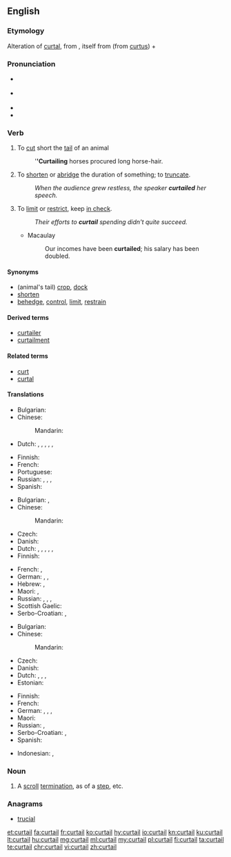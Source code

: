 ==English==
{{was wotd|2007|August|30}}

===Etymology===
Alteration of [[curtal]], from {{etyl|fro|en}} {{term|courtault||which has been shortened|lang=fro}}, itself from {{term|court||short}} (from {{etyl|la|en}} [[curtus]])  + {{term||-ault}}

===Pronunciation===
* {{a|RP}} {{IPA|/kɜːˈteɪl/|lang=en}}
* {{a|US}} {{IPA|/kɚˈteɪl/|lang=en}}
* {{audio|en-us-curtail.ogg|Audio (US)|lang=en}}
* {{rhymes|eɪl|lang=en}}

===Verb===
{{en-verb}}

# {{context|transitive|obsolete|lang=en}} To [[cut]] short the [[tail]] of an animal
#: '''''Curtailing''' horses procured long horse-hair.
# {{context|transitive|lang=en}} To [[shorten]] or [[abridge]] the duration of something; to [[truncate]].
#: ''When the audience grew restless, the speaker '''curtailed''' her speech.''
# {{context|transitive|figuratively|lang=en}} To [[limit]] or [[restrict]], keep [[in check]].
#: ''Their efforts to '''curtail''' spending didn't quite succeed.''
#* Macaulay
#*: Our incomes have been '''curtailed'''; his salary has been doubled.

====Synonyms====
* (animal's tail) [[crop]], [[dock]]
* [[shorten]]
* [[behedge]], [[control]], [[limit]], [[restrain]]

====Derived terms====
* [[curtailer]]
* [[curtailment]]

====Related terms====
* [[curt]]
* [[curtal]]

====Translations====
{{trans-top|to cut short an animal's tail}}
* Bulgarian: {{t+|bg|подрязвам}}
* Chinese:
*: Mandarin: {{t-needed|cmn}}
* Dutch: {{t|nl|beknotten}}, {{t+|nl|knotten}}, {{t+|nl|kortwieken}}, {{t+|nl|bekorten}}, {{t|nl|inkorten}}, {{t+|nl|verkorten}}
{{trans-mid}}
* Finnish: {{t|fi|typistää}}
* French: {{t+|fr|écourter}}
* Portuguese: {{t+|pt|tosar}}
* Russian: {{t+|ru|укора́чивать|impf|sc=Cyrl}}, {{t+|ru|укороти́ть|pf|sc=Cyrl}}, {{t+|ru|обреза́ть|impf|sc=Cyrl}}, {{t+|ru|обре́зать|pf|sc=Cyrl}}
* Spanish: {{t+|es|truncar}}
{{trans-bottom}}

{{trans-top|to shorten or abridge}}
* Bulgarian: {{t+|bg|скъсявам}}, {{t+|bg|съкращавам}}
* Chinese:
*: Mandarin: {{t-needed|cmn}}
* Czech: {{t+|cs|zkrátit}}
* Danish: {{t|da|forkorte}}
* Dutch: {{t|nl|beknotten}}, {{t+|nl|knotten}}, {{t+|nl|kortwieken}}, {{t+|nl|bekorten}}, {{t|nl|inkorten}}, {{t+|nl|verkorten}}
* Finnish: {{t+|fi|lyhentää}}
{{trans-mid}}
* French: {{t+|fr|écourter}}, {{t+|fr|abréger}}
* German: {{t+|de|beschneiden}}, {{t+|de|stutzen}}, {{t+|de|verkürzen}}
* Hebrew: {{t|he|קִצֵּרקִצֵּר|tr=kitsér}}, {{t|he|צִמְצֵם|tr=tsimtsém}}
* Maori: {{t|mi|auporo}}, {{t|mi|tauporo}}
* Russian: {{t+|ru|сокраща́ть|impf|sc=Cyrl}}, {{t+|ru|сократи́ть|pf|sc=Cyrl}}, {{t+|ru|уреза́ть|impf|sc=Cyrl}}, {{t+|ru|уре́зать|pf|sc=Cyrl}}
* Scottish Gaelic: {{t|gd|giorraich}}
* Serbo-Croatian: {{t+|sh|skratiti}}, {{t+|sh|smanjiti}}
{{trans-bottom}}

{{trans-top|to limit or restrict}}
* Bulgarian: {{t+|bg|ограни́чавам|impf}}
* Chinese:
*: Mandarin: {{t-needed|cmn}}
* Czech: {{t|cs|omezit}}
* Danish: {{t+|da|begrænse}}
* Dutch: {{t|nl|beknotten}}, {{t|nl|kort houden}}, {{t+|nl|kortwieken}}, {{t+|nl|beperken}}
* Estonian: {{t|et|piirama}}
{{trans-mid}}
* Finnish: {{t+|fi|rajoittaa}}
* French: {{t+|fr|restreindre}}
* German: {{t+|de|beschränken}}, {{t+|de|beschneiden}}, {{t|de|drosseln}}, {{t+|de|kürzen}}
* Maori: {{t|mi|totope}}
* Russian: {{t+|ru|ограни́чивать|impf|sc=Cyrl}}, {{t+|ru|ограни́чить|pf|sc=Cyrl}}
* Serbo-Croatian: {{t+|sh|ograničiti}}, {{t+|sh|stegnuti}}
* Spanish: {{t+|es|limitar}}
{{trans-bottom}}

{{checktrans-top}}
* Indonesian: {{t-check|id|kurang|alt=mengurangi}}, {{t-check|id|potong|alt=memotong}}
{{trans-bottom}}

===Noun===
{{en-noun}}

# {{context|architecture|lang=en}} A [[scroll]] [[termination]], as of a [[step]], etc.

===Anagrams===
* [[trucial#English|trucial]]

[[et:curtail]]
[[fa:curtail]]
[[fr:curtail]]
[[ko:curtail]]
[[hy:curtail]]
[[io:curtail]]
[[kn:curtail]]
[[ku:curtail]]
[[lt:curtail]]
[[hu:curtail]]
[[mg:curtail]]
[[ml:curtail]]
[[my:curtail]]
[[pl:curtail]]
[[fi:curtail]]
[[ta:curtail]]
[[te:curtail]]
[[chr:curtail]]
[[vi:curtail]]
[[zh:curtail]]